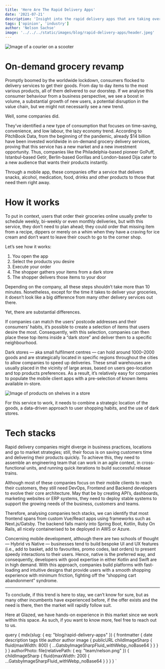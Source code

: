 ```yaml
---
title: 'Here Are The Rapid Delivery Apps'
date: '2021-07-21'
description: 'Insight into the rapid delivery apps that are taking over the world'
tags: ['opinion', 'industry']
author: 'Nelson Sachse'
image: '../../../static/images/blog/rapid-delivery-apps/header.jpeg'
---
```



<Image
  src="blog/rapid-delivery-apps/header.jpeg"
  alt="Image of a courier on a scooter"
  caption="Photo by Rowan Freeman on Unsplash"
/>

# On-demand grocery revamp

Promptly boomed by the worldwide lockdown, consumers flocked to delivery services to get their goods. From day to day items to the most various products, all of them delivered to our doorstep.
If we analyse this consumer behaviour from a business perspective, we see a boost in volume, a substantial growth of new users, a potential disruption in the value chain, but we might not necessarily see a new trend.

Well, some companies did.

They’ve identified a new type of consumption that focuses on time-saving, convenience, and low labour, the lazy economy trend.
According to PitchBook Data, from the beginning of the pandemic, already $14 billion have been invested worldwide in on-demand grocery delivery services, proving that this service has a new market and a new investment opportunity. Thus, companies like the Philadelphia-based pioneer GoPuff, Istanbul-based Getir, Berlin-based Gorillas and London-based Dija cater to a new audience that wants their products instantly.

Through a mobile app, these companies offer a service that delivers snacks, alcohol, medication, food, drinks and other products to those that need them right away.

# How it works

To put in context, users that order their groceries online usually prefer to schedule weekly, bi-weekly or even monthly deliveries, but with this service, they don’t need to plan ahead; they could order that missing item from a recipe, dippers or merely on a whim when they have a craving for ice cream and don’t want to leave their couch to go to the corner shop.

Let’s see how it works:

1. You open the app
2. Select the products you desire
3. Execute your order
4. The shopper gathers your items from a dark store
5. The shopper delivers those items to your door

Depending on the company, all these steps shouldn’t take more than 10 minutes. Nonetheless, except for the time it takes to deliver your groceries, it doesn’t look like a big difference from many other delivery services out there.

Yet, there are substantial differences.

If companies can match the users’ postcode addresses and their consumers’ habits, it’s possible to create a selection of items that users desire the most. Consequently, with this selection, companies can then place these top items inside a “dark store” and deliver them to a specific neighbourhood.

Dark stores — aka small fulfilment centres — can hold around 1000–2000 goods and are strategically located in specific regions throughout the cities to allow companies to speed up deliveries. These small warehouses are usually placed in the vicinity of large areas, based on users geo-location and top products preferences. As a result, it’s relatively easy for companies to populate the mobile client apps with a pre-selection of known items available in-store.

<Image
  src="blog/rapid-delivery-apps/store.jpeg"
  alt="Image of products on shelves in a store"
  caption="Photo by Drew Stewart on Unsplash"
/>

For this service to work, it needs to combine a strategic location of the goods, a data-driven approach to user shopping habits, and the use of dark stores.

# Tech stacks

Rapid delivery companies might diverge in business practices, locations and go to market strategies; still, their focus is on saving customers time and delivering their products quickly. To achieve this, they need to assemble an engineering team that can work in an agile context, in cross-functional units, and running quick iterations to build successful release trains.

Although most of these companies focus on their mobile clients to reach their customers, they still need DevOps, Frontend and Backend developers to evolve their core architecture. May that be by creating API’s, dashboards, marketing websites or ERP systems, they need to deploy stable systems to support the growing needs of the business, customers and teams.

Therefore, analysing companies tech stacks, we can identify that most frontend spans from custom Vue/React apps using frameworks such as Next.js/Gatsby. The backend falls mainly into Spring Boot, Kotlin, Ruby
On Rails, all nicely containerised to be deployed in AWS or Azure.

Concerning mobile development, although there are two schools of thought — Hybrid vs Native — businesses tend to build bespoke UI and UX features (i.e., add to basket, add to favourites, promo codes, last orders) to present speedy interactions to their users. Hence, native is the preferred way, and consequently, developers with good expertise in either Kotlin and Swift are in high demand.
With this approach, companies build platforms with fast-loading and intuitive designs that provide users with a smooth shopping experience with minimum friction, fighting off the “shopping cart abandonment” syndrome.

---

To conclude, if this trend is here to stay, we can’t know for sure, but as many other incumbents have experienced before, if the offer exists and the need is there, then the market will rapidly follow suit.

Here at Glazed, we have hands-on experience in this market since we work within this space. As such, if you want to know more, feel free to reach out to us.

  query {
    mdx(slug: { eq: "blog/rapid-delivery-apps" }) {
      frontmatter {
        date
        description
        tags
        title
        author
        author
        image {
          publicURL
          childImageSharp {
            fluid(maxWidth: 800) {
              ...GatsbyImageSharpFluid_withWebp_noBase64
            }
          }
        }
      }
    }
    authorPhoto: file(relativePath: { eq: "team/nelson.png" }) {
      childImageSharp {
        fluid(maxWidth: 200) {
          ...GatsbyImageSharpFluid_withWebp_noBase64
        }
      }
    }
  }
`
